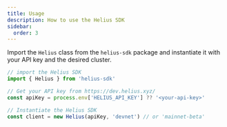 ```yaml
---
title: Usage
description: How to use the Helius SDK
sidebar:
  order: 3
---
```


Import the `Helius` class from the `helius-sdk` package and instantiate it with your API key and the desired cluster.


```typescript
// import the Helius SDK
import { Helius } from 'helius-sdk'

// Get your API key from https://dev.helius.xyz/
const apiKey = process.env['HELIUS_API_KEY'] ?? '<your-api-key>'

// Instantiate the Helius SDK
const client = new Helius(apiKey, 'devnet') // or 'mainnet-beta'
```

